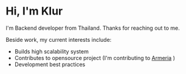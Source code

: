 # Hi, I'm Klur

I'm Backend developer from Thailand. Thanks for reaching out to me.

Beside work, my current interests include:
 - Builds high scalability system
 - Contributes to opensource project (I'm contributing to <a href="https://github.com/line/armeria">Armeria</a> )
 - Development best practices